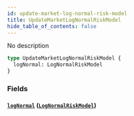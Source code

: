 ```yaml
---
id: update-market-log-normal-risk-model
title: UpdateMarketLogNormalRiskModel
hide_table_of_contents: false
---
```



No description

```graphql
type UpdateMarketLogNormalRiskModel {
  logNormal: LogNormalRiskModel
}
```


### Fields

#### [`logNormal`](#) ([`LogNormalRiskModel`](/docs/mainnet/graphql/objects/log-normal-risk-model))






